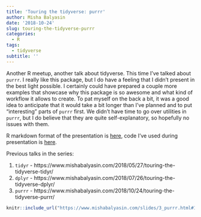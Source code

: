```yaml
---
title: 'Touring the tidyverse: purrr'
author: Misha Balyasin
date: '2018-10-24'
slug: touring-the-tidyverse-purrr
categories:
  - R
tags:
  - tidyverse
subtitle: ''
---
```


Another R meetup, another talk about tidyverse. This time I've talked about `purrr`. I really like this package, but I do have a feeling that I didn't present in the best light possible. I certainly could have prepared a couple more examples that showcase why this package is so awesome and what kind of workflow it allows to create. To pat myself on the back a bit, it was a good idea to anticipate that it would take a bit longer than I've planned and to put "interesting" parts of `purrr` first. We didn't have time to go over utilities in `purrr`, but I do believe that they are quite self-explanatory, so hopefully no issues with them.

R markdown format of the presentation is [here](https://github.com/romatik/touring_the_tidyverse/blob/master/3_purrr.Rmd), code I've used during presentation is [here](https://github.com/romatik/touring_the_tidyverse/tree/master/purrr).

Previous talks in the series:

1. `tidyr` - https://www.mishabalyasin.com/2018/05/27/touring-the-tidyverse-tidyr/
2. `dplyr` - https://www.mishabalyasin.com/2018/07/26/touring-the-tidyverse-dplyr/
3. `purrr` - https://www.mishabalyasin.com/2018/10/24/touring-the-tidyverse-purrr/

```r
knitr::include_url("https://www.mishabalyasin.com/slides/3_purrr.html#1")
```

